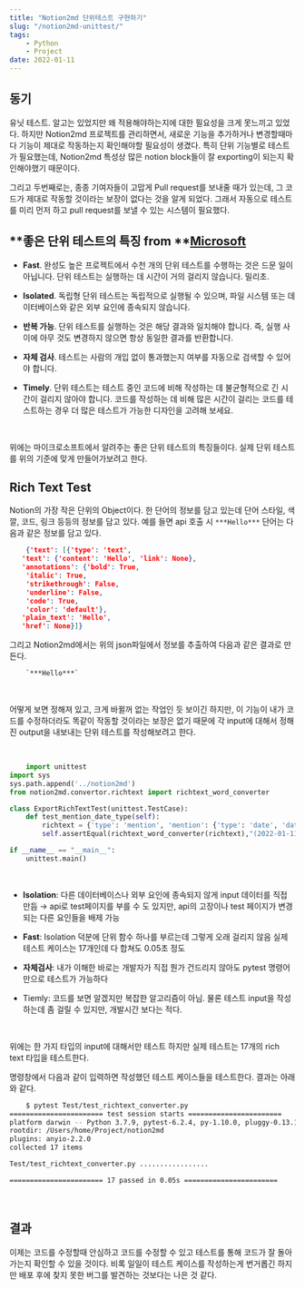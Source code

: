 ```yaml
---
title: "Notion2md 단위테스트 구현하기"
slug: "/notion2md-unittest/"
tags:
    - Python
    - Project
date: 2022-01-11
---
```

## 동기

유닛 테스트. 알고는 있었지만 왜 적용해야하는지에 대한 필요성을 크게 못느끼고 있었다. 하지만 Notion2md 프로젝트를 관리하면서, 새로운 기능을 추가하거나 변경할때마다 기능이 제대로 작동하는지 확인해야할 필요성이 생겼다. 특히 단위 기능별로 테스트가 필요했는데, Notion2md 특성상 많은 notion block들이 잘 exporting이 되는지 확인해야했기 때문이다.

그리고 두번째로는, 종종 기여자들이 고맙게 Pull request를 보내줄 때가 있는데, 그 코드가 제대로 작동할 것이라는 보장이 없다는 것을 알게 되었다. 그래서 자동으로 테스트를 미리 먼저 하고 pull request를 보낼 수 있는 시스템이 필요했다.

## **좋은 단위 테스트의 특징 from ****[Microsoft](https://docs.microsoft.com/ko-kr/dotnet/core/testing/unit-testing-best-practices)**

- **Fast**. 완성도 높은 프로젝트에서 수천 개의 단위 테스트를 수행하는 것은 드문 일이 아닙니다. 단위 테스트는 실행하는 데 시간이 거의 걸리지 않습니다. 밀리초.

- **Isolated**. 독립형 단위 테스트는 독립적으로 실행될 수 있으며, 파일 시스템 또는 데이터베이스와 같은 외부 요인에 종속되지 않습니다.

- **반복 가능**. 단위 테스트를 실행하는 것은 해당 결과와 일치해야 합니다. 즉, 실행 사이에 아무 것도 변경하지 않으면 항상 동일한 결과를 반환합니다.

- **자체 검사**. 테스트는 사람의 개입 없이 통과했는지 여부를 자동으로 검색할 수 있어야 합니다.

- **Timely**. 단위 테스트는 테스트 중인 코드에 비해 작성하는 데 불균형적으로 긴 시간이 걸리지 않아야 합니다. 코드를 작성하는 데 비해 많은 시간이 걸리는 코드를 테스트하는 경우 더 많은 테스트가 가능한 디자인을 고려해 보세요.

<br/>

위에는 마이크로소프트에서 알려주는 좋은 단위 테스트의 특징들이다. 실제 단위 테스트를 위의 기준에 맞게 만들어가보려고 한다.

## Rich Text Test

Notion의 가장 작은 단위의 Object이다. 한 단어의 정보를 담고 있는데 단어 스타일, 색깔, 코드, 링크 등등의 정보를 담고 있다. 예를 들면 api 호출 시 `***Hello***` 단어는 다음과 같은 정보를 담고 있다.

```json
	{'text': [{'type': 'text',
   'text': {'content': 'Hello', 'link': None},
   'annotations': {'bold': True,
    'italic': True,
    'strikethrough': False,
    'underline': False,
    'code': True,
    'color': 'default'},
   'plain_text': 'Hello',
   'href': None}]}
```

그리고 Notion2md에서는 위의 json파일에서 정보를 추출하여 다음과 같은 결과로 만든다.

```html
	`***Hello***`
```

<br/>

어떻게 보면 정해져 있고, 크게 바뀔꺼 없는 작업인 듯 보이긴 하지만, 이 기능이 내가 코드를 수정하더라도 똑같이 작동할 것이라는 보장은 없기 때문에 각 input에 대해서 정해진 output을 내보내는 단위 테스트를 작성해보려고 한다.

<br/>

```python
	import unittest
import sys
sys.path.append('../notion2md')
from notion2md.convertor.richtext import richtext_word_converter

class ExportRichTextTest(unittest.TestCase):
    def test_mention_date_type(self):
        richtext = {'type': 'mention', 'mention': {'type': 'date', 'date': {'start': '2022-01-11', 'end': None, 'time_zone': None}}, 'annotations': {'bold': False, 'italic': False, 'strikethrough': False, 'underline': False, 'code': False, 'color': 'default'}, 'plain_text': '2022-01-11 → ', 'href': None}
        self.assertEqual(richtext_word_converter(richtext),"(2022-01-11 → )")

if __name__ == "__main__":
    unittest.main()
```

<br/>

- **Isolation**: 다른 데이터베이스나 외부 요인에 종속되지 않게 input 데이터를 직접 만듬 → api로 test페이지를 부를 수 도 있지만, api의 고장이나 test 페이지가 변경되는 다른 요인들을 배제 가능

- **Fast**: Isolation 덕분에 단위 함수 하나를 부르는데 그렇게 오래 걸리지 않음 실제 테스트 케이스는 17개인데 다 합쳐도 0.05초 정도

- **자체검사**: 내가 이해한 바로는 개발자가 직접 뭔가 건드리지 않아도 pytest 명령어만으로 테스트가 가능하다

- Tiemly: 코드를 보면 알겠지만 복잡한 알고리즘이 아님. 물론 테스트 input을 작성하는데 좀 걸릴 수 있지만, 개발시간 보다는 적다.

<br/>

위에는 한 가지 타입의 input에 대해서만 테스트 하지만 실제 테스트는 17개의 rich text 타입을 테스트한다.

명령창에서 다음과 같이 입력하면 작성했던 테스트 케이스들을 테스트한다. 결과는 아래와 같다.

```bash
	$ pytest Test/test_richtext_converter.py
======================= test session starts =======================
platform darwin -- Python 3.7.9, pytest-6.2.4, py-1.10.0, pluggy-0.13.1
rootdir: /Users/home/Project/notion2md
plugins: anyio-2.2.0
collected 17 items                                                                              

Test/test_richtext_converter.py .................                                         [100%]

======================= 17 passed in 0.05s =======================
```

<br/>

## 결과

이제는 코드를 수정할때 안심하고 코드를 수정할 수 있고 테스트를 통해 코드가 잘 돌아가는지 확인할 수 있을 것이다. 비록 일일이 테스트 케이스를 작성하는게 번거롭긴 하지만 배포 후에 찾지 못한 버그를 발견하는 것보다는 나은 것 같다.

